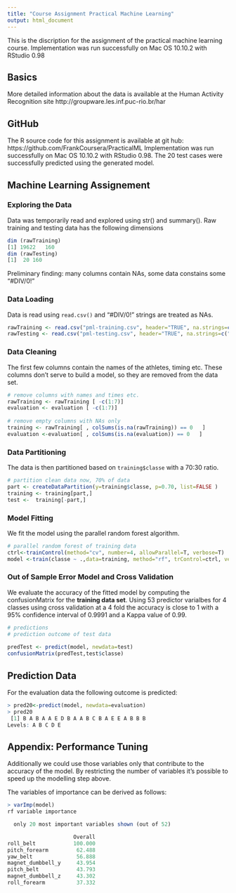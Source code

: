 ```yaml
---
title: "Course Assignment Practical Machine Learning"
output: html_document
---
```


This is the discription for the assignment of the practical machine learning course.
Implementation was run successfully on Mac OS 10.10.2 with RStudio 0.98


## Basics

More detailed information about the data is available at the Human Activity Recognition site
http://groupware.les.inf.puc-rio.br/har

## GitHub

The R source code for this assignment is available at git hub: 
https://github.com/FrankCoursera/PracticalML
Implementation was run successfully on Mac OS 10.10.2 with RStudio 0.98.
The 20 test cases were successfully predicted using the generated model.

## Machine Learning Assignement



### Exploring the Data

Data was temporarily read and explored using str() and summary().
Raw training and testing data has the following dimensions
 
```r
dim (rawTraining)
[1] 19622   160
dim (rawTesting)
[1]  20 160
```

Preliminary finding: many columns contain NAs, some data constains some "#DIV/0!"

 

### Data Loading

Data is read using `read.csv()` and "#DIV/0!" strings are treated as NAs.

```r
rawTraining <- read.csv("pml-training.csv", header="TRUE", na.strings=c("#DIV/0!") )
rawTesting <- read.csv("pml-testing.csv", header="TRUE", na.strings=c("#DIV/0!"))
```

### Data Cleaning

The first few columns contain the names of the athletes, timing etc. These columns don't serve to build a model, so they are removed from the data set.

```r
# remove columns with names and times etc.
rawTraining <- rawTraining [ -c(1:7)]
evaluation <- evaluation [ -c(1:7)]
        
# remove empty columns with NAs only
training <- rawTraining[ , colSums(is.na(rawTraining)) == 0   ]
evaluation <-evaluation[ , colSums(is.na(evaluation)) == 0   ]
```


### Data Partitioning

The data is then partitioned based on `training$classe` with a 70:30 ratio.

```r
# partition clean data now, 70% of data
part <- createDataPartition(y=training$classe, p=0.70, list=FALSE )
training <- training[part,]
test <-  training[-part,]
```


### Model Fitting

We fit the model using the parallel random forest algorithm. 

```r
# parallel random forest of training data        
ctrl<-trainControl(method="cv", number=4, allowParallel=T, verbose=T)
model <-train(classe ~ .,data=training, method="rf", trControl=ctrl, verbose=F)
```


### Out of Sample Error Model and Cross Validation

We evaluate the accuracy of the fitted model by computing the confusionMatrix for the **training data set**.
Using 53 predictor varialbes for 4 classes using cross validation at a 4 fold the accuracy is close to 1 with a 95% confidence interval of 0.9991 and a Kappa value of 0.99.

```r
# predictions
# prediction outcome of test data
        
predTest <- predict(model, newdata=test)
confusionMatrix(predTest,test$classe)
```

## Prediction Data

For the evaluation data the following outcome is predicted:

```r
> pred20<-predict(model, newdata=evaluation)
> pred20
 [1] B A B A A E D B A A B C B A E E A B B B
Levels: A B C D E
```



## Appendix: Performance Tuning

Additionally we could use those variables only that contribute to the accuracy of the model. By restricting the number of variables it's possible to speed up the modelling step above.

The variables of importance can be derived as follows:

```r
> varImp(model)
rf variable importance

  only 20 most important variables shown (out of 52)

                     Overall
roll_belt            100.000
pitch_forearm         62.488
yaw_belt              56.888
magnet_dumbbell_y     43.954
pitch_belt            43.793
magnet_dumbbell_z     43.302
roll_forearm          37.332
```

